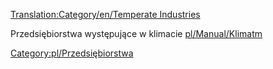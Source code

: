 [[Translation:Category/en/Temperate Industries]]


Przedsiębiorstwa występujące w klimacie [[pl/Manual/Klimat]]m
[[Category:pl/Przedsiębiorstwa]]